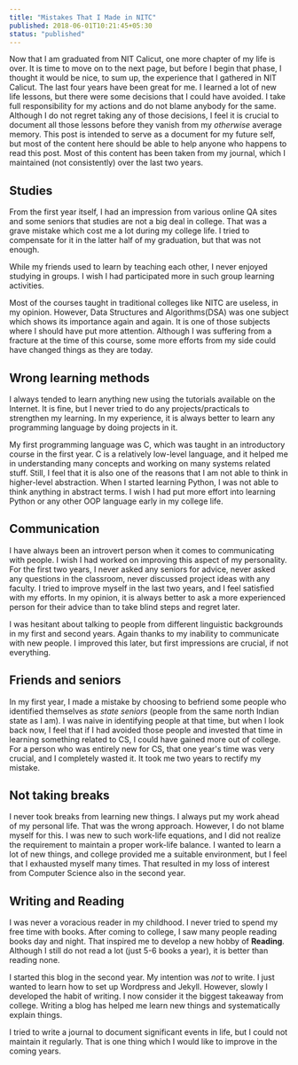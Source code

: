 ```yaml
---
title: "Mistakes That I Made in NITC"
published: 2018-06-01T10:21:45+05:30
status: "published"
---
```


Now that I am graduated from NIT Calicut, one more chapter of my life is over. It is time to move on to the next page, but before I begin that phase, I thought it would be nice, to sum up, the experience that I gathered in NIT Calicut. The last four years have been great for me. I learned a lot of new life lessons, but there were some decisions that I could have avoided. I take full responsibility for my actions and do not blame anybody for the same. Although I do not regret taking any of those decisions, I feel it is crucial to document all those lessons before they vanish from my _otherwise_ average memory. This post is intended to serve as a document for my future self, but most of the content here should be able to help anyone who happens to read this post. Most of this content has been taken from my journal, which I maintained (not consistently) over the last two years.

## Studies

From the first year itself, I had an impression from various online QA sites and some seniors that studies are not a big deal in college. That was a grave mistake which cost me a lot during my college life. I tried to compensate for it in the latter half of my graduation, but that was not enough.

While my friends used to learn by teaching each other, I never enjoyed studying in groups. I wish I had participated more in such group learning activities.

Most of the courses taught in traditional colleges like NITC are useless, in my opinion. However, Data Structures and Algorithms(DSA) was one subject which shows its importance again and again. It is one of those subjects where I should have put more attention. Although I was suffering from a fracture at the time of this course, some more efforts from my side could have changed things as they are today.

## Wrong learning methods

I always tended to learn anything new using the tutorials available on the Internet. It is fine, but I never tried to do any projects/practicals to strengthen my learning. In my experience, it is always better to learn any programming language by doing projects in it.

My first programming language was C, which was taught in an introductory course in the first year. C is a relatively low-level language, and it helped me in understanding many concepts and working on many systems related stuff. Still, I feel that it is also one of the reasons that I am not able to think in higher-level abstraction. When I started learning Python, I was not able to think anything in abstract terms. I wish I had put more effort into learning Python or any other OOP language early in my college life.

## Communication

I have always been an introvert person when it comes to communicating with people. I wish I had worked on improving this aspect of my personality. For the first two years, I never asked any seniors for advice, never asked any questions in the classroom, never discussed project ideas with any faculty. I tried to improve myself in the last two years, and I feel satisfied with my efforts. In my opinion, it is always better to ask a more experienced person for their advice than to take blind steps and regret later.

I was hesitant about talking to people from different linguistic backgrounds in my first and second years. Again thanks to my inability to communicate with new people. I improved this later, but first impressions are crucial, if not everything.

## Friends and seniors

In my first year, I made a mistake by choosing to befriend some people who identified themselves as _state seniors_ (people from the same north Indian state as I am). I was naive in identifying people at that time, but when I look back now, I feel that if I had avoided those people and invested that time in learning something related to CS, I could have gained more out of college. For a person who was entirely new for CS, that one year's time was very crucial, and I completely wasted it. It took me two years to rectify my mistake.

## Not taking breaks

I never took breaks from learning new things. I always put my work ahead of my personal life. That was the wrong approach. However, I do not blame myself for this. I was new to such work-life equations, and I did not realize the requirement to maintain a proper work-life balance. I wanted to learn a lot of new things, and college provided me a suitable environment, but I feel that I exhausted myself many times. That resulted in my loss of interest from Computer Science also in the second year.

## Writing and Reading

I was never a voracious reader in my childhood. I never tried to spend my free time with books. After coming to college, I saw many people reading books day and night. That inspired me to develop a new hobby of **Reading**. Although I still do not read a lot (just 5-6 books a year), it is better than reading none.

I started this blog in the second year. My intention was _not_ to write. I just wanted to learn how to set up Wordpress and Jekyll. However, slowly I developed the habit of writing. I now consider it the biggest takeaway from college. Writing a blog has helped me learn new things and systematically explain things.

I tried to write a journal to document significant events in life, but I could not maintain it regularly. That is one thing which I would like to improve in the coming years.
